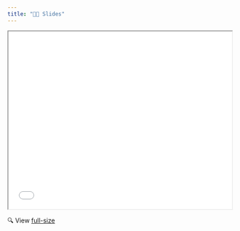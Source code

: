 ```yaml
---
title: "👩‍🏫 Slides"
---
```



<p align="center">
<iframe src="slides/index.html" width="100%" height = "400px"></iframe>
</p>

🔍 View [full-size](https://statsrhian.github.io/build-r-pkg/slides/index.html)